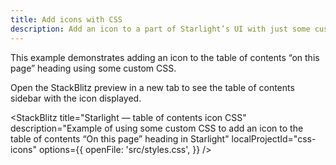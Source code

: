 ```yaml
---
title: Add icons with CSS
description: Add an icon to a part of Starlight’s UI with just some custom CSS
---
```



This example demonstrates adding an icon to the table of contents “on this page” heading using some custom CSS.

Open the StackBlitz preview in a new tab to see the table of contents sidebar with the icon displayed.

<StackBlitz
	title="Starlight — table of contents icon CSS"
	description="Example of using some custom CSS to add an icon to the table of contents “On this page” heading in Starlight"
	localProjectId="css-icons"
	options={{
		openFile: 'src/styles.css',
	}}
/>
